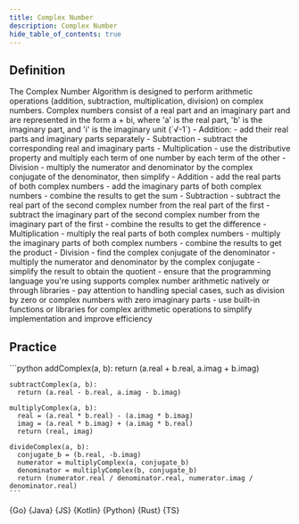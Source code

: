 ```yaml
---
title: Complex Number
description: Complex Number
hide_table_of_contents: true
---
```





## Definition

<Tabs queryString="primary">
  <TabItem value="definition" label="Definition">
    The Complex Number Algorithm is designed to perform arithmetic operations (addition, subtraction, multiplication, division) on complex numbers. Complex numbers consist of a real part and an imaginary part and are represented in the form a + bi, where 'a' is the real part, 'b' is the imaginary part, and 'i' is the imaginary unit (`√-1`)
  </TabItem>
  <TabItem value="how" label="Explanation">
    - Addition:
      - add their real parts and imaginary parts separately
    - Subtraction
      - subtract the corresponding real and imaginary parts
    - Multiplication
      - use the distributive property and multiply each term of one number by each term of the other
    - Division
      - multiply the numerator and denominator by the complex conjugate of the denominator, then simplify
  </TabItem>
  <TabItem value="guidance" label="Guidance">
    - Addition
      - add the real parts of both complex numbers
      - add the imaginary parts of both complex numbers
      - combine the results to get the sum
    - Subtraction
      - subtract the real part of the second complex number from the real part of the first
      - subtract the imaginary part of the second complex number from the imaginary part of the first
      - combine the results to get the difference
    - Multiplication
      - multiply the real parts of both complex numbers
      - multiply the imaginary parts of both complex numbers
      - combine the results to get the product
    - Division
      - find the complex conjugate of the denominator
      - multiply the numerator and denominator by the complex conjugate
      - simplify the result to obtain the quotient
  </TabItem>
  <TabItem value="tips" label="Tips">
    - ensure that the programming language you're using supports complex number arithmetic natively or through libraries
    - pay attention to handling special cases, such as division by zero or complex numbers with zero imaginary parts
    - use built-in functions or libraries for complex arithmetic operations to simplify implementation and improve efficiency
  </TabItem>
</Tabs>

## Practice

<Tabs queryString="primary">
  <TabItem value="practice" label="Practice">
    ```python
    addComplex(a, b):
      return (a.real + b.real, a.imag + b.imag)

    subtractComplex(a, b):
      return (a.real - b.real, a.imag - b.imag)

    multiplyComplex(a, b):
      real = (a.real * b.real) - (a.imag * b.imag)
      imag = (a.real * b.imag) + (a.imag * b.real)
      return (real, imag)

    divideComplex(a, b):
      conjugate_b = (b.real, -b.imag)
      numerator = multiplyComplex(a, conjugate_b)
      denominator = multiplyComplex(b, conjugate_b)
      return (numerator.real / denominator.real, numerator.imag / denominator.real)
    ```
  </TabItem>
  <TabItem value="solution" label="Solution">
    <Tabs queryString="code">
      <TabItem
        value="go"
        label=""
        attributes={{ title: "Go Lang", className: "code_lang go m" }}
      >
        <CodeBlock language="go">{Go}</CodeBlock>
      </TabItem>
      <TabItem
        value="java"
        label=""
        attributes={{ title: "Java", className: "code_lang java m" }}
      >
        <CodeBlock language="java">{Java}</CodeBlock>
      </TabItem>
      <TabItem
        value="js"
        label=""
        attributes={{ title: "JavaScript", className: "code_lang js m" }}
      >
        <CodeBlock language="js">{JS}</CodeBlock>
      </TabItem>
      <TabItem
        value="kotlin"
        label=""
        attributes={{ title: "Kotlin", className: "code_lang kotlin m" }}
      >
        <CodeBlock language="kotlin">{Kotlin}</CodeBlock>
      </TabItem>
      <TabItem
        value="python"
        label=""
        attributes={{ title: "Python", className: "code_lang python m" }}
      >
        <CodeBlock language="python">{Python}</CodeBlock>
      </TabItem>
      <TabItem
        value="rust"
        label=""
        attributes={{ title: "Rust", className: "code_lang rust m" }}
      >
        <CodeBlock language="rust">{Rust}</CodeBlock>
      </TabItem>
      <TabItem
        value="ts"
        label=""
        attributes={{ title: "TypeScript", className: "code_lang ts m" }}
      >
        <CodeBlock language="ts">{TS}</CodeBlock>
      </TabItem>
    </Tabs>
  </TabItem>
</Tabs>
